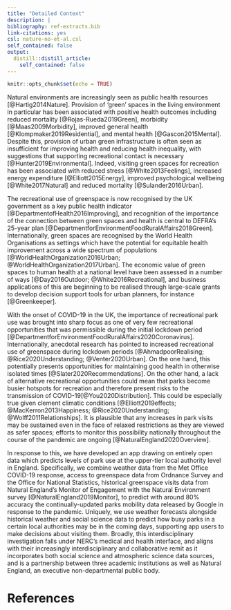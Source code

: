 ```yaml
---
title: "Detailed Context"
description: |
bibliography: ref-extracts.bib 
link-citations: yes
csl: nature-no-et-al.csl
self_contained: false
output:
  distill::distill_article:
    self_contained: false
---
```


```r
knitr::opts_chunk$set(echo = TRUE)
```


Natural environments are increasingly seen as public health resources [@Hartig2014Nature]. Provision of ‘green’ spaces in the living environment in particular has been associated with positive health outcomes including reduced mortality [@Rojas-Rueda2019Green], morbidity [@Maas2009Morbidity], improved general health [@Klompmaker2019Residential], and mental health [@Gascon2015Mental]. Despite this, provision of urban green infrastructure is often seen as insufficient for improving health and reducing health inequality, with suggestions that supporting recreational contact is necessary [@Hunter2019Environmental]. Indeed, visiting green spaces for recreation has been associated with reduced stress [@White2013Feelings], increased energy expenditure [@Elliott2015Energy], improved psychological wellbeing [@White2017Natural] and reduced mortality [@Sulander2016Urban].

The recreational use of greenspace is now recognised by the UK government as a key public health indicator [@DepartmentofHealth2016Improving], and recognition of the importance of the connection between green spaces and health is central to DEFRA’s 25-year plan [@DepartmentforEnvironmentFoodRuralAffairs2018Green]. Internationally, green spaces are recognised by the World Health Organisations as settings which have the potential for equitable health improvement across a wide spectrum of populations [@WorldHealthOrganization2016Urban; @WorldHealthOrganization2017Urban]. The economic value of green spaces to human health at a national level have been assessed in a number of ways [@Day2016Outdoor; @White2016Recreational], and business applications of this are beginning to be realised through large-scale grants to develop decision support tools for urban planners, for instance [@Greenkeeper]. 

With the onset of COVID-19 in the UK, the importance of recreational park use was brought into sharp focus as one of very few recreational opportunities that was permissible during the initial lockdown period [@DepartmentforEnvironmentFoodRuralAffairs2020Coronavirus]. Internationally, anecdotal research has pointed to increased recreational use of greenspace during lockdown periods [@AhmadpoorRealising; @Rice2020Understanding; @Venter2020Urban]. On the one hand, this potentially presents opportunities for maintaining good health in otherwise isolated times [@Slater2020Recommendations]. On the other hand, a lack of alternative recreational opportunities could mean that parks become busier hotspots for recreation and therefore present risks to the transmission of COVID-19[@You2020Distribution]. This could be especially true given clement climatic conditions [@Elliott2019effects; @MacKerron2013Happiness; @Rice2020Understanding; @Wolff2011Relationships]. It is plausible that any increases in park visits may be sustained even in the face of relaxed restrictions as they are viewed as safer spaces; efforts to monitor this possibility nationally throughout the course of the pandemic are ongoing [@NaturalEngland2020Overview].

In response to this, we have developed an app drawing on entirely open data which predicts levels of park use at the upper-tier local authority level in England. Specifically, we combine weather data from the Met Office COVID-19 response, access to greenspace data from Ordnance Survey and the Office for National Statistics, historical greenspace visits data from Natural England’s Monitor of Engagement with the Natural Environment survey [@NaturalEngland2019Monitor], to predict with around 80% accuracy the continually-updated parks mobility data released by Google in response to the pandemic. Uniquely, we use weather forecasts alongside historical weather and social science data to predict how busy parks in a certain local authorities may be in the coming days, supporting app users to make decisions about visiting them. Broadly, this interdisciplinary investigation falls under NERC’s medical and health interface, and aligns with their increasingly interdisciplinary and collaborative remit as it incorporates both social science and atmospheric science data sources, and is a partnership between three academic institutions as well as Natural England, an executive non-departmental public body.

# References


